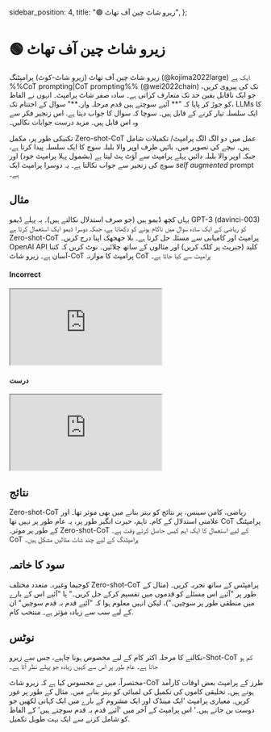   sidebar_position: 4,
  title: "🟢 زیرو شاٹ چین آف تھاٹ",
};

# 🟢 زیرو شاٹ چین آف تھاٹ

زیرو شاٹ چین آف تھاٹ (زیرو شاٹ-کوٹ) پرامپٹنگ (@kojima2022large) ایک ہے
%%CoT prompting|CoT prompting%% (@wei2022chain) تک کی پیروی کریں، جو ایک ناقابل یقین حد تک متعارف کراتی ہے۔
سادہ صفر شاٹ پرامپٹ۔ انہوں نے الفاظ کو جوڑ کر پایا کہ "** آئیے سوچتے ہیں قدم
مرحلہ وار۔**" سوال کے اختتام تک، LLMs کا ایک سلسلہ تیار کرنے کے قابل ہیں۔
سوچا کہ سوال کا جواب دیتا ہے. اس زنجیر فکر سے وہ اس قابل ہیں۔
مزید درست جوابات نکالیں۔

تکنیکی طور پر، مکمل Zero-shot-CoT عمل میں دو الگ الگ پرامپٹ/ تکمیلات شامل ہیں۔
نیچے کی تصویر میں، بائیں طرف اوپر والا بلبلہ سوچ کا ایک سلسلہ پیدا کرتا ہے، جبکہ اوپر والا بلبلہ
دائیں پہلے پرامپٹ سے آؤٹ پٹ لیتا ہے (بشمول پہلا پرامپٹ خود)
اور سوچ کی زنجیر سے جواب نکالتا ہے۔ یہ دوسرا پرامپٹ ایک _self augmented_ prompt ہے۔

## مثال

یہاں کچھ ڈیمو ہیں (جو صرف استدلال نکالتے ہیں)۔ یہ پہلے
ڈیمو GPT-3 (davinci-003) کو ریاضی کے ایک سادہ سوال میں ناکام ہونے کو دکھاتا ہے، جبکہ دوسرا ڈیمو ایک استعمال کرتا ہے
Zero-shot-CoT پرامپٹ اور کامیابی سے مسئلہ حل کرتا ہے۔ بلا جھجھک اپنا درج کریں۔
OpenAI API کلید (جنریٹ پر کلک کریں) اور مثالوں کے ساتھ چلائیں۔ نوٹ کریں کہ کتنا آسان ہے۔
زیرو شاٹ-CoT پرامپٹ کا موازنہ CoT پرامپٹ سے کیا جاتا ہے۔

#### Incorrect

<iframe
  src="https://embed.learnprompting.org/embed?config=eyJ0b3BQIjoxLCJ0ZW1wZXJhdHVyZSI6MC43LCJtYXhUb2tlbnMiOjI1Niwib3V0cHV0IjoiSm9obiBoYXMgOCBwZWFycy4iLCJwcm9tcHQiOiJJZiBKb2huIGhhcyA1IHBlYXJzLCB0aGVuIGVhdHMgMiwgYW5kIGJ1eXMgNSBtb3JlLCB0aGVuIGdpdmVzIDMgdG8gaGlzIGZyaWVuZCwgaG93IG1hbnkgcGVhcnMgZG9lcyBoZSBoYXZlPyIsIm1vZGVsIjoidGV4dC1kYXZpbmNpLTAwMyJ9"
  style={{
    width: "100%",
    height: "500px",
    border: "0",
    borderRadius: "4px",
    overflow: "hidden",
  }}
  sandbox="allow-forms allow-modals allow-popups allow-presentation allow-same-origin allow-scripts"
></iframe>

#### درست

<iframe
  src="https://embed.learnprompting.org/embed?config=eyJ0b3BQIjoxLCJ0ZW1wZXJhdHVyZSI6MC43LCJtYXhUb2tlbnMiOjI1Niwib3V0cHV0IjoiSm9obiBzdGFydHMgd2l0aCA1IHBlYXJzLiBIZSBlYXRzIDIgcGVhcnMsIGxlYXZpbmcgaGltIHdpdGggMyBwZWFycy4gSGUgYnV5cyA1IG1vcmUgcGVhcnMsIGdpdmluZyBoaW0gYSB0b3RhbCBvZiA4IHBlYXJzLiBIZSBnaXZlcyAzIHBlYXJzIHRvIGhpcyBmcmllbmQsIGxlYXZpbmcgaGltIHdpdGggb25seSA1IHBlYXJzLiIsInByb21wdCI6IklmIEpvaG4gaGFzIDUgcGVhcnMsIHRoZW4gZWF0cyAyLCBhbmQgYnV5cyA1IG1vcmUsIHRoZW4gZ2l2ZXMgMyB0byBoaXMgZnJpZW5kLCBob3cgbWFueSBwZWFycyBkb2VzIGhlIGhhdmU%2FXG5cbkxldCdzIHRoaW5rIHN0ZXAgYnkgc3RlcC4iLCJtb2RlbCI6InRleHQtZGF2aW5jaS0wMDMifQ%3D%3D"
  style={{
    width: "100%",
    height: "500px",
    border: "0",
    borderRadius: "4px",
    overflow: "hidden",
  }}
  sandbox="allow-forms allow-modals allow-popups allow-presentation allow-same-origin allow-scripts"
></iframe>

## نتائج

Zero-shot-CoT ریاضی، کامن سینس، پر نتائج کو بہتر بنانے میں بھی موثر تھا۔
اور علامتی استدلال کے کام۔ تاہم، حیرت انگیز طور پر، یہ عام طور پر نہیں تھا
CoT پرامپٹنگ کے طور پر موثر۔ Zero-shot-CoT کے لیے استعمال کا ایک اہم کیس حاصل کرتے وقت ہے۔
CoT پرامپٹنگ کے لیے چند شاٹ مثالیں مشکل ہیں۔

## سود کا خاتمہ

کوجیما وغیرہ۔ متعدد مختلف Zero-shot-CoT پرامپٹس کے ساتھ تجربہ کریں۔
(مثال کے طور پر "آئیے اس مسئلے کو قدموں میں تقسیم کرکے حل کریں۔" یا "آئیے اس کے بارے میں منطقی طور پر سوچیں۔")، لیکن انہیں معلوم ہوا کہ "آئیے قدم بہ قدم سوچیں" ان کے لیے سب سے زیادہ مؤثر ہے۔
منتخب کام.

## نوٹس

نکالنے کا مرحلہ اکثر کام کے لیے مخصوص ہونا چاہیے، جس سے زیرو-Shot-CoT کم ہو جاتا ہے۔
عام طور پر اس سے کہیں زیادہ جو پہلے نظر آتا ہے۔

مختصراً، میں نے محسوس کیا ہے کہ زیرو شاٹ-CoT طرز کے پرامپٹ بعض اوقات کارآمد ہوتے ہیں۔
تخلیقی کاموں کی تکمیل کی لمبائی کو بہتر بنانے میں۔ مثال کے طور پر غور کریں۔
معیاری پرامپٹ 'ایک مینڈک اور ایک مشروم کے بارے میں ایک کہانی لکھیں جو دوست بن جاتے ہیں۔'
اس پرامپٹ کے آخر میں 'آئیے قدم بہ قدم سوچتے ہیں' کے الفاظ کو شامل کرنے سے
ایک بہت طویل تکمیل.
